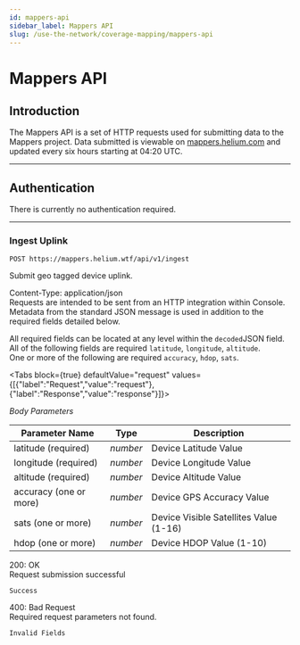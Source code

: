 ```yaml
---
id: mappers-api
sidebar_label: Mappers API
slug: /use-the-network/coverage-mapping/mappers-api
---
```


# Mappers API


## Introduction

The Mappers API is a set of HTTP requests used for submitting data to the
Mappers project. Data submitted is viewable on
[mappers.helium.com](https://mappers.helium.com) and updated every six hours
starting at 04:20 UTC.

---

## Authentication

There is currently no authentication required.

---

### Ingest Uplink

```
POST https://mappers.helium.wtf/api/v1/ingest
```

Submit geo tagged device uplink.

Content-Type: application/json  
Requests are intended to be sent from an HTTP integration within Console.
Metadata from the standard JSON message is used in addition to the required
fields detailed below.

All required fields can be located at any level within the `decoded`JSON
field.  
All of the following fields are required `latitude`, `longitude`, `altitude`.  
One or more of the following are required `accuracy`, `hdop`, `sats`.

<Tabs
  block={true}
  defaultValue="request"
  values={[{"label":"Request","value":"request"},{"label":"Response","value":"response"}]}>
<TabItem value="request">

_Body Parameters_

| Parameter Name         | Type     | Description                            |
| ---------------------- | -------- | -------------------------------------- |
| latitude (required)    | _number_ | Device Latitude Value                  |
| longitude (required)   | _number_ | Device Longitude Value                 |
| altitude (required)    | _number_ | Device Altitude Value                  |
| accuracy (one or more) | _number_ | Device GPS Accuracy Value              |
| sats (one or more)     | _number_ | Device Visible Satellites Value (1-16) |
| hdop (one or more)     | _number_ | Device HDOP Value (1-10)               |

</TabItem>
<TabItem value="response">

200: OK  
Request submission successful

```
Success
```

400: Bad Request  
Required request parameters not found.

```
Invalid Fields
```

</TabItem>
</Tabs>
